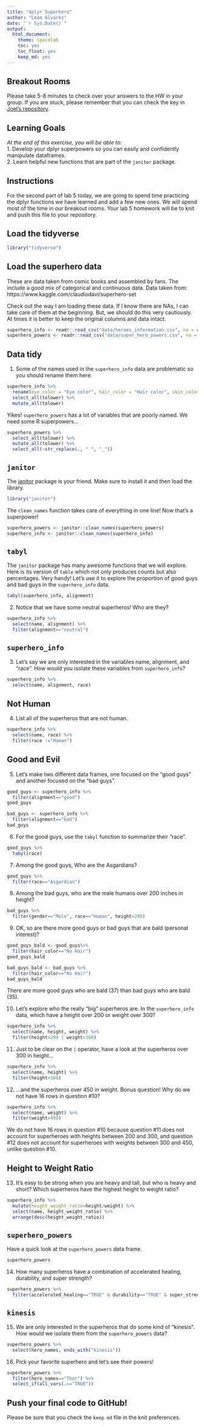 ```yaml
---
title: "dplyr Superhero"
author: "Lean Alvarez"
date: "`r Sys.Date()`"
output:
  html_document: 
    theme: spacelab
    toc: yes
    toc_float: yes
    keep_md: yes
---
```


## Breakout Rooms  
Please take 5-8 minutes to check over your answers to the HW in your group. If you are stuck, please remember that you can check the key in [Joel's repository](https://github.com/jmledford3115/BIS15LW2021_jledford).  

## Learning Goals  
*At the end of this exercise, you will be able to:*    
1. Develop your dplyr superpowers so you can easily and confidently manipulate dataframes.  
2. Learn helpful new functions that are part of the `janitor` package.  

## Instructions
For the second part of lab 5 today, we are going to spend time practicing the dplyr functions we have learned and add a few new ones. We will spend most of the time in our breakout rooms. Your lab 5 homework will be to knit and push this file to your repository.  

## Load the tidyverse
```r
library("tidyverse")
```

## Load the superhero data
These are data taken from comic books and assembled by fans. The include a good mix of categorical and continuous data.  Data taken from: https://www.kaggle.com/claudiodavi/superhero-set  

Check out the way I am loading these data. If I know there are NAs, I can take care of them at the beginning. But, we should do this very cautiously. At times it is better to keep the original columns and data intact.  
```r
superhero_info <- readr::read_csv("data/heroes_information.csv", na = c("", "-99", "-"))
superhero_powers <- readr::read_csv("data/super_hero_powers.csv", na = c("", "-99", "-"))
```

## Data tidy
1. Some of the names used in the `superhero_info` data are problematic so you should rename them here.  
```r
superhero_info %>% 
  rename(eye_color = "Eye color", hair_color = "Hair color", skin_color = "Skin color") %>% 
  select_all(tolower) %>% 
  mutate_all(tolower)
```

Yikes! `superhero_powers` has a lot of variables that are poorly named. We need some R superpowers...
```r
superhero_powers %>% 
  select_all(tolower) %>% 
  mutate_all(tolower) %>% 
  select_all(~str_replace(., " ", "_"))
```


## `janitor`
The [janitor](https://garthtarr.github.io/meatR/janitor.html) package is your friend. Make sure to install it and then load the library.

```r
library("janitor")
```

The `clean_names` function takes care of everything in one line! Now that's a superpower!
```r
superhero_powers <- janitor::clean_names(superhero_powers)
superhero_info <- janitor::clean_names(superhero_info)
```

## `tabyl`
The `janitor` package has many awesome functions that we will explore. Here is its version of `table` which not only produces counts but also percentages. Very handy! Let's use it to explore the proportion of good guys and bad guys in the `superhero_info` data.  
```r
tabyl(superhero_info, alignment)
```

2. Notice that we have some neutral superheros! Who are they?
```r
superhero_info %>% 
  select(name, alignment) %>% 
  filter(alignment=="neutral")
```



## `superhero_info`
3. Let's say we are only interested in the variables name, alignment, and "race". How would you isolate these variables from `superhero_info`?
```r
superhero_info %>% 
  select(name, alignment, race)
```


## Not Human
4. List all of the superheros that are not human.
```r
superhero_info %>% 
  select(name, race) %>% 
  filter(race !="Human")
```


## Good and Evil
5. Let's make two different data frames, one focused on the "good guys" and another focused on the "bad guys".
```r
good_guys <- superhero_info %>% 
  filter(alignment=="good")
good_guys
```

```r
bad_guys <- superhero_info %>% 
  filter(alignment=="bad")
bad_guys
```

6. For the good guys, use the `tabyl` function to summarize their "race".
```r
good_guys %>% 
  tabyl(race)
```

7. Among the good guys, Who are the Asgardians?
```r
good_guys %>% 
  filter(race=="Asgardian")
```

8. Among the bad guys, who are the male humans over 200 inches in height?
```r
bad_guys %>% 
  filter(gender=="Male", race=="Human", height>200)
```


9. OK, so are there more good guys or bad guys that are bald (personal interest)?
```r
good_guys_bald <- good_guys%>% 
  filter(hair_color=="No Hair")
good_guys_bald
```

```r
bad_guys_bald <- bad_guys %>% 
  filter(hair_color=="No Hair")
bad_guys_bald
```
There are more good guys who are bald (37) than bad guys who are bald (35).



10. Let's explore who the really "big" superheros are. In the `superhero_info` data, which have a height over 200 or weight over 300?
```r
superhero_info %>% 
  select(name, height, weight) %>% 
  filter(height>200 | weight>300)
```

11. Just to be clear on the `|` operator,  have a look at the superheros over 300 in height...
```r
superhero_info %>% 
  select(name, height) %>% 
  filter(height>300)
```

12. ...and the superheros over 450 in weight. Bonus question! Why do we not have 16 rows in question #10?
```r
superhero_info %>% 
  select(name, weight) %>% 
  filter(weight>450)
```
We do not have 16 rows in question #10 because question #11 does not account for superheroes with heights between 200 and 300, and question #12 does not account for superheroes with weights between 300 and 450, unlike question #10.


## Height to Weight Ratio
13. It's easy to be strong when you are heavy and tall, but who is heavy and short? Which superheros have the highest height to weight ratio?
```r
superhero_info %>% 
  mutate(height_weight_ratio=height/weight) %>% 
  select(name, height_weight_ratio) %>% 
  arrange(desc(height_weight_ratio))
```


## `superhero_powers`
Have a quick look at the `superhero_powers` data frame.  
```r
superhero_powers
```

14. How many superheros have a combination of accelerated healing, durability, and super strength?
```r
superhero_powers %>% 
  filter(accelerated_healing=="TRUE" & durability=="TRUE" & super_strength=="TRUE")
```

## `kinesis`
15. We are only interested in the superheros that do some kind of "kinesis". How would we isolate them from the `superhero_powers` data?
```r
superhero_powers %>% 
  select(hero_names, ends_with("kinesis"))
```

16. Pick your favorite superhero and let's see their powers!
```r
superhero_powers %>% 
  filter(hero_names=="Thor") %>% 
  select_if(all_vars(.=="TRUE"))
```

## Push your final code to GitHub!
Please be sure that you check the `keep md` file in the knit preferences.  